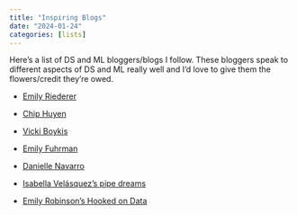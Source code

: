 ```yaml
---
title: "Inspiring Blogs"
date: "2024-01-24"
categories: [lists]
---
```


Here's a list of DS and ML bloggers/blogs I follow. These bloggers speak to different aspects of DS and ML really well and I'd love to give them the flowers/credit they're owed.

-   [Emily Riederer](https://emilyriederer.netlify.app)

-   [Chip Huyen](https://huyenchip.com)

-   [Vicki Boykis](https://vickiboykis.com)

-   [Emily Fuhrman](https://emilyfuhrman.co)

-   [Danielle Navarro](https://djnavarro.net)

-   [Isabella Velásquez's pipe dreams](https://ivelasq.rbind.io)

-   [Emily Robinson's Hooked on Data](https://hookedondata.org)
